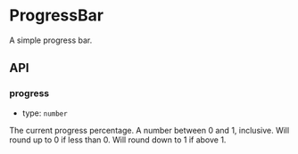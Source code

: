 
<Meta of={ProgressBarStories} />

# ProgressBar
A simple progress bar.

<Canvas withSource="open">
  <Story id="js-packages-components-progress-bar--default" />
</Canvas>

## API

### progress

- type: `number`

The current progress percentage. A number between 0 and 1, inclusive.
Will round up to 0 if less than 0.
Will round down to 1 if above 1.
